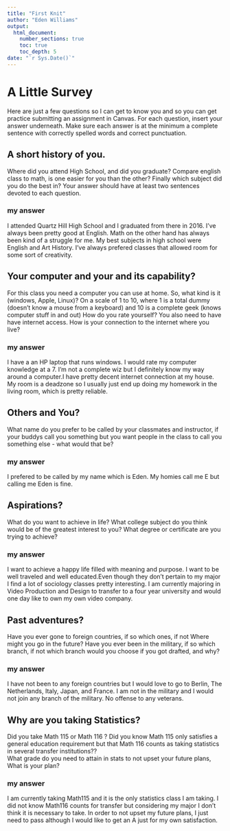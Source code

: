 ```yaml
---
title: "First Knit"
author: "Eden Williams"
output: 
  html_document:
    number_sections: true
    toc: true
    toc_depth: 5
date: "`r Sys.Date()`"   
---
```


# A Little Survey

Here are just a few questions so I can get to know you and so you can get practice submitting an assignment in Canvas.  For each question, insert your answer underneath. Make sure each answer is at the minimum a complete sentence with correctly spelled words and correct punctuation. 

## A short history of you.  
Where did you attend High School, and did you graduate? Compare english class to math, is one easier for you than the other? Finally which subject did you do the best in? Your answer should have at least two sentences devoted to each question.  
  
### my answer     
I attended Quartz Hill High School and I graduated from there in 2016. I've always been pretty good at English. Math on the other hand has always been kind of a struggle for me. My best subjects in high school were English and Art History. I've always prefered classes that allowed room for some sort of creativity.
     


## Your computer and your and its capability?  
 For this class  you need a computer you can use at home.  So, what kind is it (windows, Apple, Linux)?  On a scale of 1 to 10, where 1 is a total dummy (doesn't know a mouse from a keyboard) and 10 is a complete geek (knows computer stuff in and out) How do you rate yourself?  You also need to have have internet access. How is your connection to the internet where you live?

### my answer   
I have a an HP laptop that runs windows. I would rate my computer knowledge at a 7. I'm not a complete wiz but I definitely know my way around a computer.I have pretty decent internet connection at my house. My room is a deadzone so I usually just end up doing my homework in the living room, which is pretty reliable.
   

## Others and You?   
What name do you prefer to be called by your classmates and instructor, if your buddys call you something but you want people in the class to call you something else - what would that be? 

### my answer     
I prefered to be called by my name which is Eden. My homies call me E but calling me Eden is fine.
   
 




## Aspirations?   
What do you want to achieve in life?  What college subject do you think would be of the greatest interest to you? What degree or certificate are you trying to achieve?

### my answer     
I want to achieve a happy life filled with meaning and purpose. I want to be well traveled and well educated.Even though they don't pertain to my major I find a lot of sociology classes pretty interesting. I am currently majoring in Video Production and Design to transfer to a four year university and would one day like to own my own video company. 
   
 




## Past adventures?  
Have you ever gone to foreign countries, if so which ones, if not Where might you go in the future?  Have you ever been in the military, if so which branch, if not which branch would you choose if you got drafted, and why?

### my answer     
I have not been to any foreign countries but I would love to go to Berlin, The Netherlands, Italy, Japan, and France. I am not in the military and I would not join any branch of the military. No offense to any veterans.
  




## Why are you taking Statistics?  
Did you take Math 115 or Math 116 ?  Did you know Math 115 only satisfies a general education requirement but that Math 116 counts as taking statistics in several transfer institutions??  
What grade do you need to attain in stats to not upset your future plans, What is your plan?  
 

### my answer     
I am currently taking Math115 and it is the only statistics class I am taking. I did not know Math116 counts for transfer but considering my major I don't think it is necessary to take. In order to not upset my future plans, I just need to pass although I would like to get an A just for my own satisfaction. 
   
 






  




